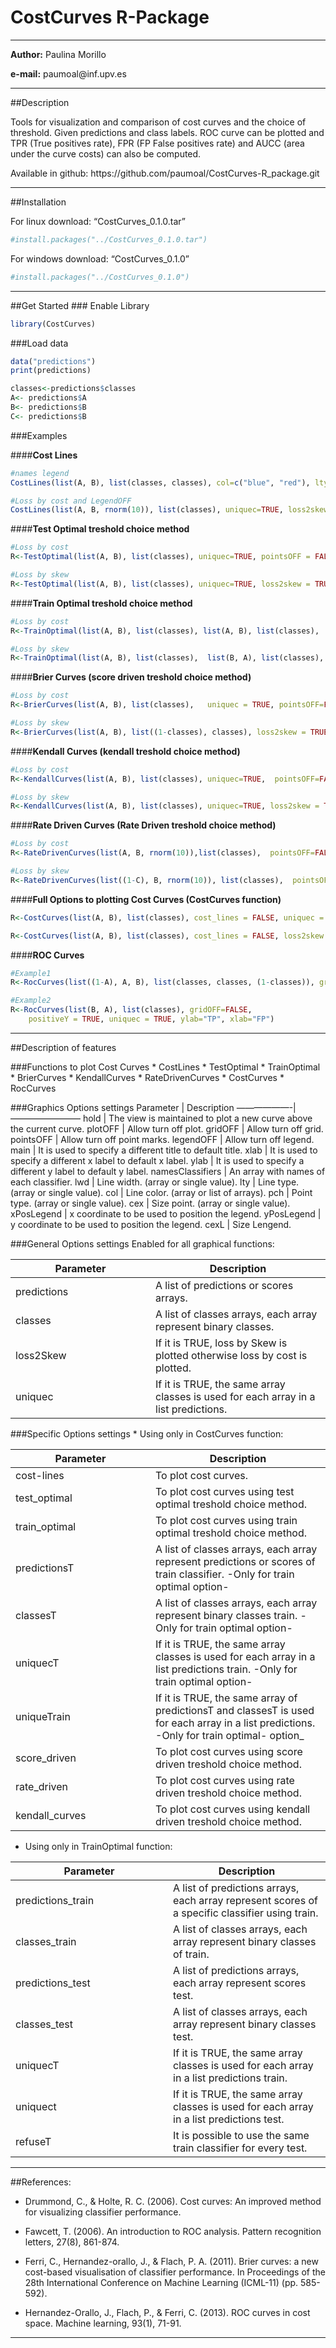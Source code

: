 #                                CostCurves R-Package

***
__Author:__ Paulina Morillo

__e-mail:__ paumoal@inf.upv.es

******************************************************************

##Description

Tools for visualization and comparison of cost curves and the choice of threshold. Given predictions and class labels.
ROC curve can be plotted and TPR (True positives rate),  FPR (FP False positives rate) and AUCC (area under the curve costs) can also be computed.

Available in github: 
https://github.com/paumoal/CostCurves-R_package.git

***

##Installation

For linux download: "CostCurves_0.1.0.tar"


```r
#install.packages("../CostCurves_0.1.0.tar")
```


For windows download: "CostCurves_0.1.0"
```r
#install.packages("../CostCurves_0.1.0")
```

***
##Get Started
### Enable Library
```r
library(CostCurves)
```
###Load data
```r
data("predictions")
print(predictions)

classes<-predictions$classes
A<- predictions$A
B<- predictions$B
C<- predictions$B
```
###Examples


####__Cost Lines__

```r

#names legend
CostLines(list(A, B), list(classes, classes), col=c("blue", "red"), lty=c(1, 2), namesClassifiers = c("A","B"))

#Loss by cost and LegendOFF
CostLines(list(A, B, rnorm(10)), list(classes), uniquec=TRUE, loss2skew = TRUE, lty=5)

```

####__Test Optimal treshold choice method__

```r
#Loss by cost
R<-TestOptimal(list(A, B), list(classes), uniquec=TRUE, pointsOFF = FALSE)

#Loss by skew
R<-TestOptimal(list(A, B), list(classes), uniquec=TRUE,	loss2skew = TRUE,  pointsOFF=FALSE)

```

####__Train Optimal treshold choice method__

```r
#Loss by cost
R<-TrainOptimal(list(A, B), list(classes), list(A, B), list(classes),  pointsOFF=FALSE, uniquect = TRUE, uniquecT = TRUE, loss2skew = TRUE, refuseT = TRUE)

#Loss by skew
R<-TrainOptimal(list(A, B), list(classes),	list(B, A), list(classes), uniquect = TRUE,	namesClassifiers=c("A", "B"), namesTests=c("B","A"), uniquecT = TRUE)

```

####__Brier Curves (score driven treshold choice method)__

```r
#Loss by cost
R<-BrierCurves(list(A, B), list(classes),	uniquec = TRUE, pointsOFF=FALSE)

#Loss by skew
R<-BrierCurves(list(A, B), list((1-classes), classes), loss2skew = TRUE, gridOFF = FALSE, pointsOFF=FALSE, main=NULL)

```

####__Kendall Curves (kendall treshold choice method)__

```r

#Loss by cost
R<-KendallCurves(list(A, B), list(classes), uniquec=TRUE,  pointsOFF=FALSE, main="Kendall Curves")

#Loss by skew
R<-KendallCurves(list(A, B), list(classes), uniquec=TRUE, loss2skew = TRUE, pointsOFF=FALSE)

```

####__Rate Driven Curves (Rate Driven treshold choice method)__

```r
#Loss by cost
R<-RateDrivenCurves(list(A, B, rnorm(10)),list(classes),  pointsOFF=FALSE, uniquec=TRUE)

#Loss by skew
R<-RateDrivenCurves(list((1-C), B, rnorm(10)), list(classes),  pointsOFF=FALSE, uniquec=TRUE,	loss2skew = TRUE)

```

####__Full Options to plotting Cost Curves (CostCurves function)__

```r
R<-CostCurves(list(A, B), list(classes), cost_lines = FALSE, uniquec = TRUE,	train_optimal = TRUE,	predictionsT =  list(B, A), classesT = list(classes), uniquecT = TRUE, rate_driven = TRUE)

R<-CostCurves(list(A, B), list(classes), cost_lines = FALSE, loss2skew = TRUE, uniquec = TRUE, train_optimal = TRUE, predictionsT =  list(B), classesT = list(classes), uniqueTrain = TRUE, kendall_curves = TRUE, rate_driven = TRUE)

```

####__ROC Curves__

```r
#Example1
R<-RocCurves(list((1-A), A, B), list(classes, classes, (1-classes)), gridOFF=FALSE, pointsOFF=FALSE)

#Example2
R<-RocCurves(list(B, A), list(classes), gridOFF=FALSE,
	positiveY = TRUE, uniquec = TRUE, ylab="TP", xlab="FP")


```
***

##Description of features

###Functions to plot Cost Curves
* CostLines
* TestOptimal
* TrainOptimal
* BrierCurves
* KendallCurves
* RateDrivenCurves
* CostCurves
* RocCurves

###Graphics Options settings
Parameter          | Description
-------------------|------------------------
hold               | The view is maintained to plot a new curve above the current curve.
plotOFF            | Allow turn off plot.
gridOFF            | Allow turn off grid.
pointsOFF          | Allow turn off point marks.
legendOFF          | Allow turn off legend.
main               | It is used to specify a different title to default title.
xlab               | It is used to specify a different x label to default x label.
ylab               | It is used to specify a different y label to default y label.
namesClassifiers   | An array with names of each classifier.
lwd                | Line width. (array or single value).
lty                | Line type. (array or single value).
col                | Line color. (array or list of arrays).
pch                | Point type. (array or single value).
cex                | Size point. (array or single value).
xPosLegend         | x coordinate to be used to position the legend.
yPosLegend         | y coordinate to be used to position the legend.
cexL               | Size Lengend.

###General Options settings
Enabled for all graphical functions:

Parameter          | Description
-------------------|------------------------
predictions        | A list of predictions or scores arrays.
classes            | A list of classes arrays, each array represent binary classes.
loss2Skew          | If it is TRUE, loss by Skew is plotted otherwise loss by cost is plotted.
uniquec            | If it is TRUE, the same array classes is used for each array in a list predictions.

###Specific Options settings
* Using only in CostCurves function:

Parameter          | Description
-------------------|------------------------
cost-lines         | To plot cost curves.
test_optimal       | To plot cost curves using test optimal treshold choice method.
train_optimal   | To plot cost curves using train optimal treshold choice method. 
predictionsT       | A list of classes arrays, each array represent predictions or scores of train classifier. -Only for train optimal option-
classesT           | A list of classes arrays, each array represent binary classes train. -Only for train optimal option-
uniquecT           | If it is TRUE, the same array classes is used for each array in a list predictions train. -Only for train optimal option-
uniqueTrain     | If it is TRUE, the same array of predictionsT and classesT is used for each array in a list predictions. -Only for train optimal- option_
score_driven       | To plot cost curves  using score driven treshold choice method.
rate_driven        | To plot cost curves using rate driven treshold choice method.
kendall_curves     | To plot cost curves using kendall driven treshold choice method.

* Using only in TrainOptimal function:

Parameter               | Description
------------------------|------------------------
predictions_train   | A list of predictions arrays, each array represent scores of a specific classifier using train.
classes_train        | A list of classes arrays, each array represent binary classes of train.
predictions_test        | A list of predictions arrays, each array represent scores test.
classes_test            | A list of classes arrays, each array represent binary classes test.
uniquecT                | If it is TRUE, the same array classes is used for each array in a list predictions train.
uniquect                | If it is TRUE, the same array classes is used for each array in a list predictions test.
refuseT	                | It is possible to use the same train classifier for every test.

***

##References:

* Drummond, C., & Holte, R. C. (2006). Cost curves: An improved method for visualizing classifier performance.

* Fawcett, T. (2006). An introduction to ROC analysis. Pattern recognition letters, 27(8), 861-874.

* Ferri, C., Hernandez-orallo, J., & Flach, P. A. (2011). Brier curves: a new cost-based visualisation of classifier performance. In Proceedings of the 28th International Conference on Machine Learning (ICML-11) (pp. 585-592).

* Hernandez-Orallo, J., Flach, P., & Ferri, C. (2013). ROC curves in cost space. Machine learning, 93(1), 71-91.

***

